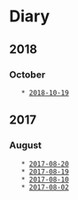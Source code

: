 = Diary =

== 2018 ==

=== October ===
    * [[2018-10-19]]

== 2017 ==

=== August ===
    * [[2017-08-20]]
    * [[2017-08-19]]
    * [[2017-08-10]]
    * [[2017-08-02]]

